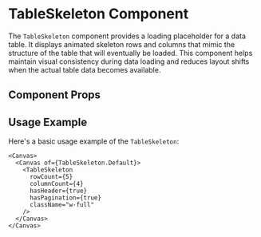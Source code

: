 

<Meta of={TableSkeleton} />

# TableSkeleton Component

The `TableSkeleton` component provides a loading placeholder for a data table. It displays animated skeleton rows and columns that mimic the structure of the table that will eventually be loaded. This component helps maintain visual consistency during data loading and reduces layout shifts when the actual table data becomes available.

## Component Props

<Canvas of={TableSkeleton.Default} />

<Controls />

## Usage Example

Here's a basic usage example of the `TableSkeleton`:

```tsx
<Canvas>
  <Canvas of={TableSkeleton.Default}>
    <TableSkeleton 
      rowCount={5}
      columnCount={4}
      hasHeader={true}
      hasPagination={true}
      className="w-full"
    />
  </Canvas>
</Canvas>
``` 